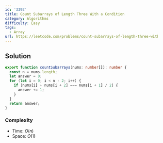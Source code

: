 ```yaml
---
id: '3392'
title: Count Subarrays of Length Three With a Condition
category: Algorithms
difficulty: Easy
tags:
  - Array
url: https://leetcode.com/problems/count-subarrays-of-length-three-with-a-condition
---
```


## Solution

```typescript showLineNumbers
export function countSubarrays(nums: number[]): number {
  const n = nums.length;
  let answer = 0;
  for (let i = 0; i < n - 2; i++) {
    if (nums[i] + nums[i + 2] === nums[i + 1] / 2) {
      answer += 1;
    }
  }
  return answer;
}
```

### Complexity

- Time: $O(n)$
- Space: $O(1)$
